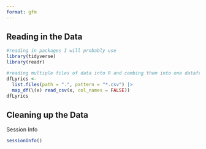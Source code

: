 ```yaml
---
format: gfm
---
```


## Reading in the Data

```r
#reading in packages I will probably use
library(tidyverse)
library(readr)

#reading multiple files of data into R and combing them into one dataframe
dfLyrics <-
  list.files(path = ".", pattern = "*.csv") |>
  map_df(\(x) read_csv(x, col_names = FALSE))
dfLyrics
```

## Cleaning up the Data






Session Info
```r
sessionInfo()
```



